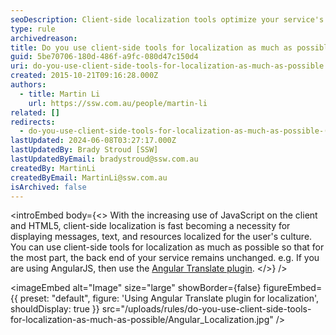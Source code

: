 ```yaml
---
seoDescription: Client-side localization tools optimize your service's performance by reducing backend dependencies, ensuring seamless cultural adaptations.
type: rule
archivedreason:
title: Do you use client-side tools for localization as much as possible?
guid: 5be70706-180d-486f-a9fc-080d47c150d4
uri: do-you-use-client-side-tools-for-localization-as-much-as-possible
created: 2015-10-21T09:16:28.000Z
authors:
  - title: Martin Li
    url: https://ssw.com.au/people/martin-li
related: []
redirects:
  - do-you-use-client-side-tools-for-localization-as-much-as-possible-(2)
lastUpdated: 2024-06-08T03:27:17.000Z
lastUpdatedBy: Brady Stroud [SSW]
lastUpdatedByEmail: bradystroud@ssw.com.au
createdBy: MartinLi
createdByEmail: MartinLi@ssw.com.au
isArchived: false
---
```


<introEmbed
  body={<>
With the increasing use of JavaScript on the client and HTML5, client-side localization is fast becoming a necessity for displaying messages, text, and resources localized for the user's culture. You can use client-side tools for localization as much as possible so that for the most part, the back end of your service remains unchanged. e.g. If you are using AngularJS, then use the [Angular Translate plugin](https://angular-translate.github.io/).
  </>}
/>

<imageEmbed
  alt="Image"
  size="large"
  showBorder={false}
  figureEmbed={{
    preset: "default",
    figure: 'Using Angular Translate plugin for localization',
    shouldDisplay: true
  }}
  src="/uploads/rules/do-you-use-client-side-tools-for-localization-as-much-as-possible/Angular_Localization.jpg"
/>
